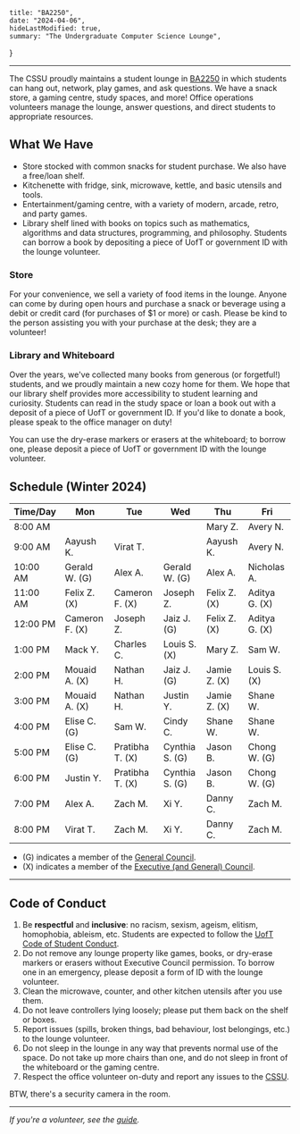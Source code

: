     title: "BA2250",
    date: "2024-04-06",
    hideLastModified: true,
    summary: "The Undergraduate Computer Science Lounge",
}

---

The CSSU proudly maintains a student lounge in [BA2250](https://map.utoronto.ca/?id=1809#!m/494470) in which students can hang out, network, play games, and ask questions. We have a snack store, a gaming centre, study spaces, and more! Office operations volunteers manage the lounge, answer questions, and direct students to appropriate resources.

## What We Have

-   Store stocked with common snacks for student purchase. We also have a free/loan shelf.
-   Kitchenette with fridge, sink, microwave, kettle, and basic utensils and tools.
-   Entertainment/gaming centre, with a variety of modern, arcade, retro, and party games.
-   Library shelf lined with books on topics such as mathematics, algorithms and data structures, programming, and philosophy. Students can borrow a book by depositing a piece of UofT or government ID with the lounge volunteer.

### Store

For your convenience, we sell a variety of food items in the lounge. Anyone can come by during open hours and purchase a snack or beverage using a debit or credit card (for purchases of $1 or more) or cash. Please be kind to the person assisting you with your purchase at the desk; they are a volunteer!

### Library and Whiteboard

Over the years, we've collected many books from generous (or forgetful!) students, and we proudly maintain a new cozy home for them. We hope that our library shelf provides more accessibility to student learning and curiosity. Students can read in the study space or loan a book out with a deposit of a piece of UofT or government ID. If you'd like to donate a book, please speak to the office manager on duty!

You can use the dry-erase markers or erasers at the whiteboard; to borrow one, please deposit a piece of UofT or government ID with the lounge volunteer.

## Schedule (Winter 2024)

| Time/Day | Mon            | Tue             | Wed            | Thu          | Fri           |
| -------- | -------------- | --------------- | -------------- | ------------ | ------------- |
| 8:00 AM  |                |                 |                | Mary Z.      | Avery N.      |
| 9:00 AM  | Aayush K.      | Virat T.        |                | Aayush K.    | Avery N.      |
| 10:00 AM | Gerald W. (G)  | Alex A.         | Gerald W. (G)  | Alex A.      | Nicholas A.   |
| 11:00 AM | Felix Z. (X)   | Cameron F. (X)  | Joseph Z.      | Felix Z. (X) | Aditya G. (X) |
| 12:00 PM | Cameron F. (X) | Joseph Z.       | Jaiz J. (G)    | Felix Z. (X) | Aditya G. (X) |
| 1:00 PM  | Mack Y.        | Charles C.      | Louis S. (X)   | Mary Z.      | Sam W.        |
| 2:00 PM  | Mouaid A. (X)  | Nathan H.       | Jaiz J. (G)    | Jamie Z. (X) | Louis S. (X)  |
| 3:00 PM  | Mouaid A. (X)  | Nathan H.       | Justin Y.      | Jamie Z. (X) | Shane W.      |
| 4:00 PM  | Elise C. (G)   | Sam W.          | Cindy C.       | Shane W.     | Shane W.      |
| 5:00 PM  | Elise C. (G)   | Pratibha T. (X) | Cynthia S. (G) | Jason B.     | Chong W. (G)  |
| 6:00 PM  | Justin Y.      | Pratibha T. (X) | Cynthia S. (G) | Jason B.     | Chong W. (G)  |
| 7:00 PM  | Alex A.        | Zach M.         | Xi Y.          | Danny C.     | Zach M.       |
| 8:00 PM  | Virat T.       | Zach M.         | Xi Y.          | Danny C.     | Zach M.       |

-   (G) indicates a member of the [General Council](/about).
-   (X) indicates a member of the [Executive (and General) Council](/about).

---

## Code of Conduct

1. Be **respectful** and **inclusive**: no racism, sexism, ageism, elitism, homophobia, ableism, etc. Students are expected to follow the [UofT Code of Student Conduct](https://governingcouncil.utoronto.ca/secretariat/policies/code-student-conduct-december-13-2019).
2. Do not remove any lounge property like games, books, or dry-erase markers or erasers without Executive Council permission. To borrow one in an emergency, please deposit a form of ID with the lounge volunteer.
3. Clean the microwave, counter, and other kitchen utensils after you use them.
4. Do not leave controllers lying loosely; please put them back on the shelf or boxes.
5. Report issues (spills, broken things, bad behaviour, lost belongings, etc.) to the lounge volunteer.
6. Do not sleep in the lounge in any way that prevents normal use of the space. Do not take up more chairs than one, and do not sleep in front of the whiteboard or the gaming centre.
7. Respect the office volunteer on-duty and report any issues to the [CSSU](mailto:cssu@cdf.toronto.edu).

BTW, there's a security camera in the room.

---

_If you're a volunteer, see the [guide](../ba2250-volunteering/)._

